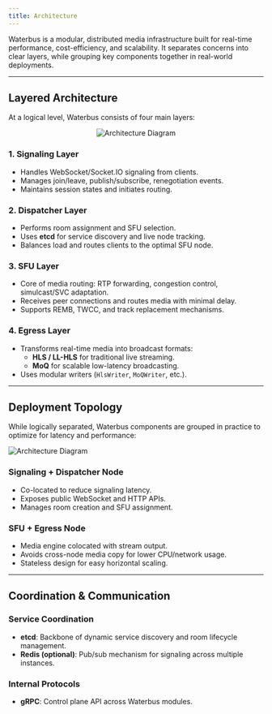 ```yaml
---
title: Architecture
---
```


Waterbus is a modular, distributed media infrastructure built for real-time performance, cost-efficiency, and scalability. It separates concerns into clear layers, while grouping key components together in real-world deployments.

---

## Layered Architecture

At a logical level, Waterbus consists of four main layers:

<div align="center">
  <img src="/images/layer-arch.svg" alt="Architecture Diagram" />
</div>

### 1. Signaling Layer

- Handles WebSocket/Socket.IO signaling from clients.
- Manages join/leave, publish/subscribe, renegotiation events.
- Maintains session states and initiates routing.

### 2. Dispatcher Layer

- Performs room assignment and SFU selection.
- Uses **etcd** for service discovery and live node tracking.
- Balances load and routes clients to the optimal SFU node.

### 3. SFU Layer

- Core of media routing: RTP forwarding, congestion control, simulcast/SVC adaptation.
- Receives peer connections and routes media with minimal delay.
- Supports REMB, TWCC, and track replacement mechanisms.

### 4. Egress Layer

- Transforms real-time media into broadcast formats:
  - **HLS / LL-HLS** for traditional live streaming.
  - **MoQ** for scalable low-latency broadcasting.
- Uses modular writers (`HlsWriter`, `MoQWriter`, etc.).

---

## Deployment Topology

While logically separated, Waterbus components are grouped in practice to optimize for latency and performance:

<img src="/images/arch.svg" alt="Architecture Diagram" />

### Signaling + Dispatcher Node

- Co-located to reduce signaling latency.
- Exposes public WebSocket and HTTP APIs.
- Manages room creation and SFU assignment.

### SFU + Egress Node

- Media engine colocated with stream output.
- Avoids cross-node media copy for lower CPU/network usage.
- Stateless design for easy horizontal scaling.

---

## Coordination & Communication

### Service Coordination

- **etcd**: Backbone of dynamic service discovery and room lifecycle management.
- **Redis (optional)**: Pub/sub mechanism for signaling across multiple instances.

### Internal Protocols

- **gRPC**: Control plane API across Waterbus modules.
